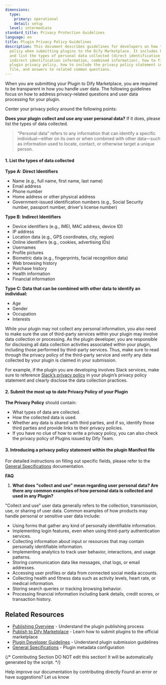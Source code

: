 ```yaml
---
dimensions:
  type:
    primary: operational
    detail: setup
  level: intermediate
standard_title: Privacy Protection Guidelines
language: en
title: Plugin Privacy Policy Guidelines
description: This document describes guidelines for developers on how to write a privacy
  policy when submitting plugins to the Dify Marketplace. It includes how to identify
  and list the types of personal data collected (direct identification information,
  indirect identification information, combined information), how to fill out the
  plugin privacy policy, how to include the privacy policy statement in the Manifest
  file, and answers to related common questions.
---
```


When you are submitting your Plugin to Dify Marketplace, you are required to be transparent in how you handle user data. The following guidelines focus on how to address privacy-related questions and user data processing for your plugin.

Center your privacy policy around the following points:

**Does your plugin collect and use any user personal data?**  If it does, please list the types of data collected.

> “Personal data” refers to any information that can identify a specific individual—either on its own or when combined with other data—such as information used to locate, contact, or otherwise target a unique person.

#### 1. List the types of data collected

**Type A:** **Direct Identifiers**

* Name (e.g., full name, first name, last name)
* Email address
* Phone number
* Home address or other physical address
* Government-issued identification numbers (e.g., Social Security number, passport number, driver's license number)

**Type B**: **Indirect Identifiers**

* Device identifiers (e.g., IMEI, MAC address, device ID)
* IP address
* Location data (e.g., GPS coordinates, city, region)
* Online identifiers (e.g., cookies, advertising IDs)
* Usernames
* Profile pictures
* Biometric data (e.g., fingerprints, facial recognition data)
* Web browsing history
* Purchase history
* Health information
* Financial information

**Type C: Data that can be combined with other data to identify an individual:**

* Age
* Gender
* Occupation
* Interests

While your plugin may not collect any personal information, you also need to make sure the use of third-party services within your plugin may involve data collection or processing. As the plugin developer, you are responsible for disclosing all data collection activities associated within your plugin, including those performed by third-party services. Thus, make sure to read through the privacy policy of the third-party service and verify any data collected by your plugin is claimed in your submission.

For example, if the plugin you are developing involves Slack services, make sure to reference [Slack’s privacy policy](https://slack.com/trust/privacy/privacy-policy) in your plugin’s privacy policy statement and clearly disclose the data collection practices.

#### **2. Submit the most up to date Privacy Policy of your Plugin**

**The Privacy Policy** should contain:

* What types of data are collected.
* How the collected data is used.
* Whether any data is shared with third parties, and if so, identify those third parties and provide links to their privacy policies.
* If you have no clue of how to write a privacy policy, you can also check the privacy policy of Plugins issued by Dify Team.

#### 3. Introducing a privacy policy statement within the plugin Manifest file

For detailed instructions on filling out specific fields, please refer to the [General Specifications](/plugin-dev-en/0411-general-specifications) documentation.

**FAQ**

1. **What does "collect and use" mean regarding user personal data? Are there any common examples of how personal data is collected and used in any Plugin?**

"Collect and use" user data generally refers to the collection, transmission, use, or sharing of user data. Common examples of how products may handle personal or sensitive user data include:

* Using forms that gather any kind of personally identifiable information.
* Implementing login features, even when using third-party authentication services.
* Collecting information about input or resources that may contain personally identifiable information.
* Implementing analytics to track user behavior, interactions, and usage patterns.
* Storing communication data like messages, chat logs, or email addresses.
* Accessing user profiles or data from connected social media accounts.
* Collecting health and fitness data such as activity levels, heart rate, or medical information.
* Storing search queries or tracking browsing behavior.
* Processing financial information including bank details, credit scores, or transaction history.

## Related Resources

- [Publishing Overview](/plugin-dev-en/0321-release-overview) - Understand the plugin publishing process
- [Publish to Dify Marketplace](/plugin-dev-en/0322-release-to-dify-marketplace) - Learn how to submit plugins to the official marketplace
- [Plugin Developer Guidelines](/plugin-dev-en/0312-contributor-covenant-code-of-conduct) - Understand plugin submission guidelines
- [General Specifications](/plugin-dev-en/0411-general-specifications) - Plugin metadata configuration

{/*
Contributing Section
DO NOT edit this section!
It will be automatically generated by the script.
*/}

<CardGroup cols="2">
    <Card
        title="Edit this page"
        icon="pen-to-square"
        href="https://github.com/langgenius/dify-docs-mintlify/edit/main/plugin-dev-en/0312-privacy-protection-guidelines.mdx"
    >
        Help improve our documentation by contributing directly
    </Card>
    <Card
        title="Report an issue"
        icon="github"
        href="https://github.com/langgenius/dify-docs-mintlify/issues/new?title=Documentation%20Issue%3A%20privacy-protection-guideli&body=%23%23%20Issue%20Description%0A%3C%21--%20Please%20briefly%20describe%20the%20issue%20you%20found%20--%3E%0A%0A%23%23%20Page%20Link%0Ahttps%3A%2F%2Fgithub.com%2Flanggenius%2Fdify-docs-mintlify%2Fblob%2Fmain%2Fplugin-dev-en%2F0312-privacy-protection-guidelines.mdx%0A%0A%23%23%20Suggested%20Changes%0A%3C%21--%20If%20you%20have%20specific%20suggestions%20for%20changes%2C%20please%20describe%20them%20here%20--%3E%0A%0A%3C%21--%20Thank%20you%20for%20helping%20improve%20our%20documentation%21%20--%3E"
    >
        Found an error or have suggestions? Let us know
    </Card>
</CardGroup>
